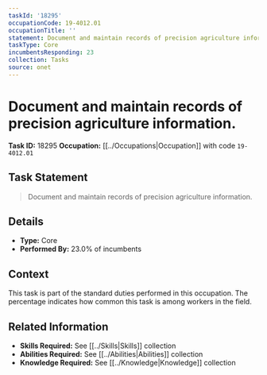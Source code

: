 ```yaml
---
taskId: '18295'
occupationCode: 19-4012.01
occupationTitle: ''
statement: Document and maintain records of precision agriculture information.
taskType: Core
incumbentsResponding: 23
collection: Tasks
source: onet
---
```

# Document and maintain records of precision agriculture information.

**Task ID:** 18295
**Occupation:** [[../Occupations|Occupation]] with code `19-4012.01`

## Task Statement

> Document and maintain records of precision agriculture information.

## Details

- **Type:** Core
- **Performed By:** 23.0% of incumbents

## Context

This task is part of the standard duties performed in this occupation. The percentage indicates how common this task is among workers in the field.

## Related Information

- **Skills Required:** See [[../Skills|Skills]] collection
- **Abilities Required:** See [[../Abilities|Abilities]] collection
- **Knowledge Required:** See [[../Knowledge|Knowledge]] collection
